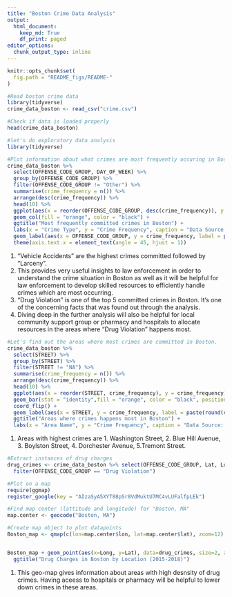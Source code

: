 ```yaml
---
title: "Boston Crime Data Analysis"
output: 
  html_document:
    keep_md: True
    df_print: paged
editor_options: 
  chunk_output_type: inline
---
```


```r
knitr::opts_chunk$set(
  fig.path = "README_figs/README-"
)
```


```r
#Read boston crime data
library(tidyverse)
crime_data_boston <- read_csv("crime.csv")

#Check if data is loaded properly
head(crime_data_boston)
```
```r
#let's do exploratory data analysis
library(tidyverse)

#Plot information about what crimes are most frequently occuring in Boston.This will help law inforcement as well as community supoort group to divert or allocate type of resources.
crime_data_boston %>% 
  select(OFFENSE_CODE_GROUP, DAY_OF_WEEK) %>% 
  group_by(OFFENSE_CODE_GROUP) %>%
  filter(OFFENSE_CODE_GROUP != "Other") %>% 
  summarise(crime_frequency = n()) %>% 
  arrange(desc(crime_frequency)) %>% 
  head(10) %>% 
  ggplot(aes(x = reorder(OFFENSE_CODE_GROUP, desc(crime_frequency)), y = crime_frequency)) +
  geom_col(fill = "orange", color = "black") +
  ggtitle("Most frequently committed crimes in Boston") +
  labs(x = "Crime Type", y = "Crime Frequency", caption = "Data Source: https://www.kaggle.com, 1k = 1000 records, Duration: 2015-2018") +
  geom_label(aes(x = OFFENSE_CODE_GROUP, y = crime_frequency, label = paste(round(crime_frequency/1000, digits = 2), "k")))+
  theme(axis.text.x = element_text(angle = 45, hjust = 1)) 

```

1. "Vehicle Accidents" are the highest crimes committed followed by "Larceny".
2. This provides very useful insights to law enforcement in order to understand the crime situation in Boston as well as it will be helpful for law enforcement to develop skilled resources to efficiently handle crimes which are most occurring.
3. "Drug Violation" is one of the top 5 committed crimes in Boston. It's one of the concerning facts that was found out through the analysis.
4. Diving deep in the further analysis will also be helpful for local community support group or pharmacy and hospitals to allocate resources in the areas where "Drug Violation" happens most. 


```r
#Let's find out the areas where most crimes are committed in Boston.
crime_data_boston %>% 
  select(STREET) %>% 
  group_by(STREET) %>%
  filter(STREET != "NA") %>% 
  summarise(crime_frequency = n()) %>%
  arrange(desc(crime_frequency)) %>% 
  head(10) %>% 
  ggplot(aes(x = reorder(STREET, crime_frequency), y = crime_frequency)) +
  geom_bar(stat = "identity",fill = "orange", color = "black", position = "dodge") +
  coord_flip() +
  geom_label(aes(x = STREET, y = crime_frequency, label = paste(round(crime_frequency/1000, digits = 2), "k"))) +
  ggtitle("Areas where crimes happens most in Boston") +
  labs(x = "Area Name", y = "Crime Frequency", caption = "Data Source: https://www.kaggle.com, 1k = 1000 records, Duration: 2015-2018")
```

1. Areas with highest crimes are 1. Washington Street, 2. Blue Hill Avenue, 3. Boylston Street, 4. Dorchester Avenue, 5.Tremont Street. 

```r
#Extract instances of drug charges
drug_crimes <- crime_data_boston %>% select(OFFENSE_CODE_GROUP, Lat, Long) %>%  
  filter(OFFENSE_CODE_GROUP == "Drug Violation")

#Plot on a map
require(ggmap)
register_google(key = "AIzaSyA5XYT88pSr8VdMuktU7MC4vLUFalfpLEk")

#Find map center (lattitude and longitude) for "Boston, MA"
map.center <- geocode("Boston, MA")

#Create map object to plot datapoints
Boston_map <- qmap(c(lon=map.center$lon, lat=map.center$lat), zoom=12)


Boston_map + geom_point(aes(x=Long, y=Lat), data=drug_crimes, size=2, alpha=0.2, color="red") + 
  ggtitle("Drug Charges in Boston by Location (2015-2018)")
```

1. This geo-map gives information about areas with high desnsity of drug crimes. Having aceess to hospitals or pharmacy will be helpful to lower down crimes in these areas.

